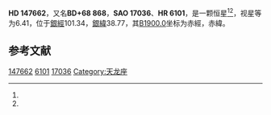 {{Starbox begin
| name = HD 147662
}}
{{Starbox observe
| epoch = [[J2000.0|J2000.0]]
| constell = {{星座名待查}}<ref name=SIMBAD>{{cite web
 | url=http://simbad.u-strasbg.fr/simbad/sim-id?Ident=HR+6101
 | title=Pulsating variable Star
 | publisher=Centre de Données astronomiques de Strasbourg
 | work=SIMBAD
 | accessdate=2012-07-13
 | archive-date=2016-03-17
 | archive-url=https://web.archive.org/web/20160317153347/http://simbad.u-strasbg.fr/simbad/sim-id?Ident=HR+6101
 | dead-url=no
 }}</ref><ref name=DATA>{{cite web
 | url=http://vizier.u-strasbg.fr/viz-bin/VizieR-5?-out.add=.&-source=5050&-corr=PK=HR&-out.max=9999&HR=6101
 | title=VizieR Detailed Page
 | accessdate=2012-07-13
 | archive-url=https://web.archive.org/web/20160305083028/http://vizier.u-strasbg.fr/viz-bin/VizieR-5?-out.add=.&-source=5050&-corr=PK=HR&-out.max=9999&HR=6101
 | archive-date=2016-03-05
 | dead-url=yes
 }}</ref>
| 星官 = 
| ra = {{RA|16|18|9.4}}<ref name=SIMBAD /><ref name=DATA />
| dec = {{DEC|+68|33|16}}<ref name=SIMBAD /><ref name=DATA />
| appmag_v = 6.41<ref name=SIMBAD /><ref name=DATA />
}}
{{Starbox character
| class = K0<ref name=SIMBAD /><ref name=DATA />
| b-v = <ref name=SIMBAD /><ref name=DATA />
| u-b = <ref name=SIMBAD /><ref name=DATA />
| r-i = <ref name=SIMBAD /><ref name=DATA />
| variable = 
}}
{{Starbox astrometry
| radial_v = 
| prop_mo_ra = -11
| parallax = -0.004
| p_error = 
}}
{{Starbox catalog
| names =BD+68 868，[[SAO星表|SAO]] 17036，[[HD星表|HD]] 147662，[[HR星表|HR]] 6101}}
{{Starbox reference |Simbad=HR+6101}}
{{Starbox end}}

'''HD 147662'''，又名'''BD+68 868'''，'''SAO 17036'''、'''HR 6101'''，是一颗恒星<ref name=SIMBAD /><ref name=DATA />，视星等为6.41，位于[[銀道座標系|銀經]]101.34，[[銀道座標系|銀緯]]38.77，其[[B1900.0|B1900.0]]坐标为赤經{{RA|16|18|11.8}}，赤緯{{DEC|+68|38.77|33}}。

== 参考文献 ==
{{reflist}}

{{star-stub}}

[[Category:HD和HDE天體|147662]]
[[Category:HR天體|6101]]
[[Category:SAO天體|17036]]
[[Category:天龙座|Category:天龙座]]